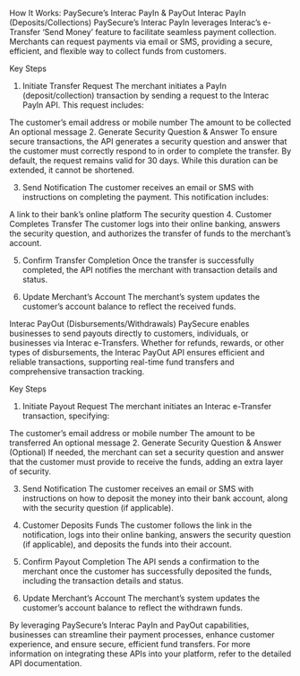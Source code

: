 How It Works: PaySecure’s Interac PayIn & PayOut
Interac PayIn (Deposits/Collections)
PaySecure’s Interac PayIn leverages Interac’s e-Transfer ‘Send Money’ feature to facilitate seamless payment collection. Merchants can request payments via email or SMS, providing a secure, efficient, and flexible way to collect funds from customers.

Key Steps
1. Initiate Transfer Request
The merchant initiates a PayIn (deposit/collection) transaction by sending a request to the Interac PayIn API. This request includes:

The customer’s email address or mobile number
The amount to be collected
An optional message
2. Generate Security Question & Answer
To ensure secure transactions, the API generates a security question and answer that the customer must correctly respond to in order to complete the transfer. By default, the request remains valid for 30 days. While this duration can be extended, it cannot be shortened.

3. Send Notification
The customer receives an email or SMS with instructions on completing the payment. This notification includes:

A link to their bank’s online platform
The security question
4. Customer Completes Transfer
The customer logs into their online banking, answers the security question, and authorizes the transfer of funds to the merchant’s account.

5. Confirm Transfer Completion
Once the transfer is successfully completed, the API notifies the merchant with transaction details and status.

6. Update Merchant’s Account
The merchant’s system updates the customer’s account balance to reflect the received funds.

Interac PayOut (Disbursements/Withdrawals)
PaySecure enables businesses to send payouts directly to customers, individuals, or businesses via Interac e-Transfers. Whether for refunds, rewards, or other types of disbursements, the Interac PayOut API ensures efficient and reliable transactions, supporting real-time fund transfers and comprehensive transaction tracking.

Key Steps
1. Initiate Payout Request
The merchant initiates an Interac e-Transfer transaction, specifying:

The customer’s email address or mobile number
The amount to be transferred
An optional message
2. Generate Security Question & Answer (Optional)
If needed, the merchant can set a security question and answer that the customer must provide to receive the funds, adding an extra layer of security.

3. Send Notification
The customer receives an email or SMS with instructions on how to deposit the money into their bank account, along with the security question (if applicable).

4. Customer Deposits Funds
The customer follows the link in the notification, logs into their online banking, answers the security question (if applicable), and deposits the funds into their account.

5. Confirm Payout Completion
The API sends a confirmation to the merchant once the customer has successfully deposited the funds, including the transaction details and status.

6. Update Merchant’s Account
The merchant’s system updates the customer’s account balance to reflect the withdrawn funds.

By leveraging PaySecure’s Interac PayIn and PayOut capabilities, businesses can streamline their payment processes, enhance customer experience, and ensure secure, efficient fund transfers. For more information on integrating these APIs into your platform, refer to the detailed API documentation.